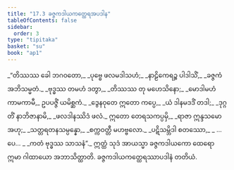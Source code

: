 ```yaml
---
title: "17.3 ခဇ္ဇကဒါယကတ္ထေရအပဒါန"
tableOfContents: false
sidebar:
  order: 3
type: "tipitaka"
basket: "su"
book: "ap1"
---
```



<DynamicBreadcrumb />

<Division number="13" book="ap1" e="ch" v="20" p="202">

<Paragraph number="2449" type="verses" book="ap1">
_“တိဿဿ ခေါ ဘဂဝတော,_  
_ပုဗ္ဗေ ဖလမဒါသဟံ;_  
_နာဠိကေရဉ္စ ပါဒါသိံ,_  
_ခဇ္ဇကံ အဘိသမ္မတံ._  

</Paragraph>

</Division>
<Division number="14" book="ap1" e="ch" v="20" p="202">

<Paragraph number="2450" type="verses" book="ap1">
_ဗုဒ္ဓဿ တမဟံ ဒတွာ,_  
_တိဿဿ တု မဟေသိနော;_  
_မောဒါမဟံ ကာမကာမီ,_  
ဥပပဇ္ဇိံ ယမိစ္ဆကံ._  

</Paragraph>

</Division>
<Division number="15" book="ap1" e="ch" v="20" p="202">

<Paragraph number="2451" type="verses" book="ap1">
_ဒွေနဝုတေ ဣတော ကပ္ပေ,_  
_ယံ ဒါနမဒဒိံ တဒါ;_  
_ဒုဂ္ဂတိံ နာဘိဇာနာမိ,_  
_ဖလဒါနဿိဒံ ဖလံ._  

</Paragraph>

</Division>
<Division number="16" book="ap1" e="ch" v="20" p="202">

<Paragraph number="2452" type="verses" book="ap1">
ဣတော တေရသကပ္ပမှိ,_  
_ရာဇာ ဣန္ဒသမော အဟု;_  
_သတ္တရတနသမ္ပန္နော,_  
_စက္ကဝတ္တီ မဟဗ္ဗလော._  

</Paragraph>

</Division>
<Division number="17" book="ap1" e="ch" v="20" p="202">

<Paragraph number="2453" type="verses" book="ap1">
_ပဋိသမ္ဘိဒါ စတဿော,_  
_ …ပေ… _  
_ကတံ ဗုဒ္ဓဿ သာသနံ”._  

</Paragraph>

<Paragraph number="2454" book="ap1">
ဣတ္ထံ သုဒံ အာယသ္မာ ခဇ္ဇကဒါယကော ထေရော ဣမာ ဂါထာယော အဘာသိတ္ထာတိ.

</Paragraph>
</Division>

<Paragraph number="2455" type="center" book="ap1">
ခဇ္ဇကဒါယကတ္ထေရဿာပဒါနံ တတိယံ.
</Paragraph>